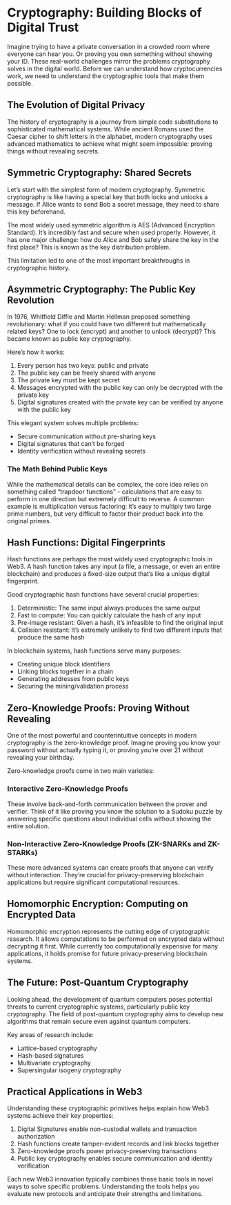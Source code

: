 # Cryptography: Building Blocks of Digital Trust

Imagine trying to have a private conversation in a crowded room where everyone can hear you. Or proving you own something without showing your ID. These real-world challenges mirror the problems cryptography solves in the digital world. Before we can understand how cryptocurrencies work, we need to understand the cryptographic tools that make them possible.

## The Evolution of Digital Privacy

The history of cryptography is a journey from simple code substitutions to sophisticated mathematical systems. While ancient Romans used the Caesar cipher to shift letters in the alphabet, modern cryptography uses advanced mathematics to achieve what might seem impossible: proving things without revealing secrets.

## Symmetric Cryptography: Shared Secrets

Let's start with the simplest form of modern cryptography. Symmetric cryptography is like having a special key that both locks and unlocks a message. If Alice wants to send Bob a secret message, they need to share this key beforehand.

The most widely used symmetric algorithm is AES (Advanced Encryption Standard). It's incredibly fast and secure when used properly. However, it has one major challenge: how do Alice and Bob safely share the key in the first place? This is known as the key distribution problem.

This limitation led to one of the most important breakthroughs in cryptographic history.

## Asymmetric Cryptography: The Public Key Revolution

In 1976, Whitfield Diffie and Martin Hellman proposed something revolutionary: what if you could have two different but mathematically related keys? One to lock (encrypt) and another to unlock (decrypt)? This became known as public key cryptography.

Here's how it works:

1. Every person has two keys: public and private
2. The public key can be freely shared with anyone
3. The private key must be kept secret
4. Messages encrypted with the public key can only be decrypted with the private key
5. Digital signatures created with the private key can be verified by anyone with the public key

This elegant system solves multiple problems:

- Secure communication without pre-sharing keys
- Digital signatures that can't be forged
- Identity verification without revealing secrets

### The Math Behind Public Keys

While the mathematical details can be complex, the core idea relies on something called "trapdoor functions" - calculations that are easy to perform in one direction but extremely difficult to reverse. A common example is multiplication versus factoring: it's easy to multiply two large prime numbers, but very difficult to factor their product back into the original primes.

## Hash Functions: Digital Fingerprints

Hash functions are perhaps the most widely used cryptographic tools in Web3. A hash function takes any input (a file, a message, or even an entire blockchain) and produces a fixed-size output that's like a unique digital fingerprint.

Good cryptographic hash functions have several crucial properties:

1. Deterministic: The same input always produces the same output
2. Fast to compute: You can quickly calculate the hash of any input
3. Pre-image resistant: Given a hash, it's infeasible to find the original input
4. Collision resistant: It's extremely unlikely to find two different inputs that produce the same hash

In blockchain systems, hash functions serve many purposes:

- Creating unique block identifiers
- Linking blocks together in a chain
- Generating addresses from public keys
- Securing the mining/validation process

## Zero-Knowledge Proofs: Proving Without Revealing

One of the most powerful and counterintuitive concepts in modern cryptography is the zero-knowledge proof. Imagine proving you know your password without actually typing it, or proving you're over 21 without revealing your birthday.

Zero-knowledge proofs come in two main varieties:

### Interactive Zero-Knowledge Proofs
These involve back-and-forth communication between the prover and verifier. Think of it like proving you know the solution to a Sudoku puzzle by answering specific questions about individual cells without showing the entire solution.

### Non-Interactive Zero-Knowledge Proofs (ZK-SNARKs and ZK-STARKs)
These more advanced systems can create proofs that anyone can verify without interaction. They're crucial for privacy-preserving blockchain applications but require significant computational resources.

## Homomorphic Encryption: Computing on Encrypted Data

Homomorphic encryption represents the cutting edge of cryptographic research. It allows computations to be performed on encrypted data without decrypting it first. While currently too computationally expensive for many applications, it holds promise for future privacy-preserving blockchain systems.

## The Future: Post-Quantum Cryptography

Looking ahead, the development of quantum computers poses potential threats to current cryptographic systems, particularly public key cryptography. The field of post-quantum cryptography aims to develop new algorithms that remain secure even against quantum computers.

Key areas of research include:

- Lattice-based cryptography
- Hash-based signatures
- Multivariate cryptography
- Supersingular isogeny cryptography

## Practical Applications in Web3

Understanding these cryptographic primitives helps explain how Web3 systems achieve their key properties:

1. Digital Signatures enable non-custodial wallets and transaction authorization
2. Hash functions create tamper-evident records and link blocks together
3. Zero-knowledge proofs power privacy-preserving transactions
4. Public key cryptography enables secure communication and identity verification

Each new Web3 innovation typically combines these basic tools in novel ways to solve specific problems. Understanding the tools helps you evaluate new protocols and anticipate their strengths and limitations.